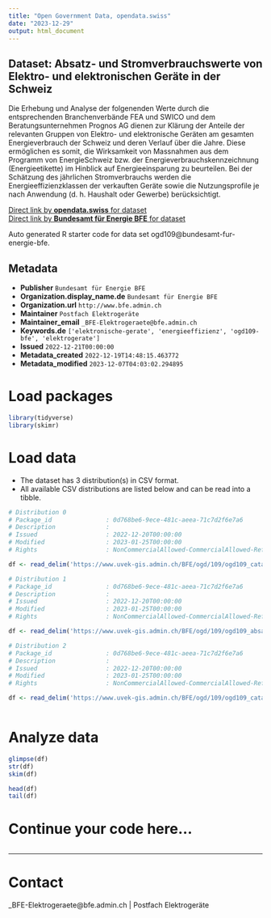 ```yaml
---
title: "Open Government Data, opendata.swiss"
date: "2023-12-29"
output: html_document
---
```


## Dataset: Absatz- und Stromverbrauchswerte von Elektro- und elektronischen Geräte in der Schweiz

Die Erhebung und Analyse der folgenenden Werte durch die entsprechenden Branchenverbände FEA und SWICO und dem Beratungsunternehmen Prognos AG dienen zur Klärung der Anteile der relevanten Gruppen von Elektro- und elektronische Geräten am gesamten Energieverbrauch der Schweiz und deren Verlauf über die Jahre. Diese ermöglichen es somit, die Wirksamkeit von Massnahmen aus dem Programm von EnergieSchweiz bzw. der Energieverbrauchskennzeichnung (Energieetikette) im Hinblick auf Energieeinsparung zu beurteilen. Bei der Schätzung des jährlichen Stromverbrauchs werden die Energieeffizienzklassen der verkauften Geräte sowie die Nutzungsprofile je nach Anwendung (d. h. Haushalt oder Gewerbe) berücksichtigt.

[Direct link by **opendata.swiss** for dataset](https://opendata.swiss/de/dataset/absatz-und-stromverbrauchswerte-von-elektro-und-elektronischen-gerate-in-der-schweiz)<br>
[Direct link by **Bundesamt für Energie BFE** for dataset](https://www.bfe.admin.ch/bfe/fr/home/actualites-et-medias/publications.html)

Auto generated R starter code for data set ogd109@bundesamt-fur-energie-bfe.

## Metadata

- **Publisher** `Bundesamt für Energie BFE`
- **Organization.display_name.de** `Bundesamt für Energie BFE`
- **Organization.url** `http://www.bfe.admin.ch`
- **Maintainer** `Postfach Elektrogeräte`
- **Maintainer_email** `_BFE-Elektrogeraete@bfe.admin.ch`
- **Keywords.de** `['elektronische-gerate', 'energieeffizienz', 'ogd109-bfe', 'elektrogerate']`
- **Issued** `2022-12-21T00:00:00`
- **Metadata_created** `2022-12-19T14:48:15.463772`
- **Metadata_modified** `2023-12-07T04:03:02.294895`


# Load packages

```r

library(tidyverse)
library(skimr)

```

# Load data

-   The dataset has 3 distribution(s) in CSV format.
-   All available CSV distributions are listed below and can be read into a tibble.

```r

# Distribution 0
# Package_id               : 0d768be6-9ece-481c-aeea-71c7d2f6e7a6
# Description              : 
# Issued                   : 2022-12-20T00:00:00
# Modified                 : 2023-01-25T00:00:00
# Rights                   : NonCommercialAllowed-CommercialAllowed-ReferenceRequired

df <- read_delim('https://www.uvek-gis.admin.ch/BFE/ogd/109/ogd109_catalog_geraetekategorien.csv')

# Distribution 1
# Package_id               : 0d768be6-9ece-481c-aeea-71c7d2f6e7a6
# Description              : 
# Issued                   : 2022-12-20T00:00:00
# Modified                 : 2023-01-25T00:00:00
# Rights                   : NonCommercialAllowed-CommercialAllowed-ReferenceRequired

df <- read_delim('https://www.uvek-gis.admin.ch/BFE/ogd/109/ogd109_absatz_verbrauch_elektrogeraete.csv')

# Distribution 2
# Package_id               : 0d768be6-9ece-481c-aeea-71c7d2f6e7a6
# Description              : 
# Issued                   : 2022-12-20T00:00:00
# Modified                 : 2023-01-25T00:00:00
# Rights                   : NonCommercialAllowed-CommercialAllowed-ReferenceRequired

df <- read_delim('https://www.uvek-gis.admin.ch/BFE/ogd/109/ogd109_catalog_quellen.csv')



```

# Analyze data

```r

glimpse(df)
str(df)
skim(df)

head(df)
tail(df)

```

# Continue your code here...

```r

```

------------------------------------------------------------------------

# Contact

_BFE-Elektrogeraete@bfe.admin.ch | Postfach Elektrogeräte
